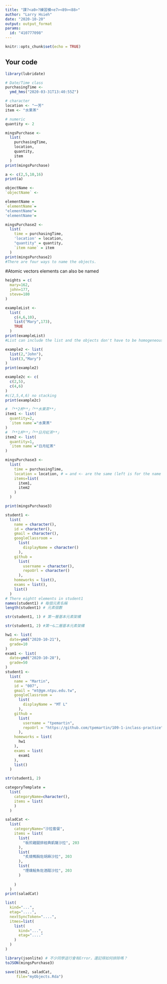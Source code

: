 ---
title: "課?<a0>?練習模<e7><89><88>"
author: "Larry Hsieh"
date: "2020-10-20"
output: output_format
params:
  id: "410777098"
---

```{r setup, include=FALSE}
knitr::opts_chunk$set(echo = TRUE)
```

## Your code
```{r}
library(lubridate)

# Date/Time class
purchasingTime <- 
  ymd_hms("2020-03-31T13:40:55Z")

# character
location <- "一芳"
item <- "水果茶"

# numeric
quantity <- 2

mingsPurchase <-
  list(
    purchasingTime, 
    location, 
    quantity, 
    item
  )
print(mingsPurchase)
```

```{r}
a <- c(2,5,10,16)
print(a)
```
```{r}
objectName <-
`objectName` <-
```

```{r}
elementName =
`elementName`=
"elementName"=
'elementName'=
```

```{r}
mingsPurchase2 <-
  list(
    time = purchasingTime,
    'location' = location,
    "quantity" = quantity,
    `item name` = item
  )
print(mingsPurchase2)
#There are four ways to name the objects.
```
#Atomic vectors elements can also be named
```{r}
heights = c(
  mary=162,
  john=177,
  steve=180
)
```

```{r}
exampleList <-
  list(
    c(4,6,10),
    list("Mary",173),
    TRUE
  )
print(exampleList)
#List can include the list and the objects don't have to be homogeneous
```
```{r}
example2 <- list(
  list(2,"John"),
  list(3,"Mary")
)
print(example2)
```

```{r}
example2c <- c(
  c(2,5),
  c(4,6)
)
#c(2,5,4,6) no stacking
print(example2c)
```

```{r}
# 「**2杯**」「**水果茶**」
item1 <- list(
  quantity=2,
  `item name`="水果茶"
)
# 「**1杯**」「**日月紅茶**」
item2 <- list(
  quantity=1,
  `item name`="日月紅茶"
)

mingsPurchase3 <-
  list(
    time = purchasingTime,
    location = location, # = and <- are the same (left is for the name of element right  is for the words)
    items=list(
      item1,
      item2
    )
  )

print(mingsPurchase3)
```

```{r}
student1 <-
  list(
    name = character(),
    id = character(),
    gmail = character(),
    googleClassroom =
      list(
        displayName = character()
      ),
    github =
      list(
        username = character(),
        repoUrl = character()
      ),
    homeworks = list(),
    exams = list(),
    list()
  )
# There eightt elements in student1
names(student1) # 每個元素名稱
length(student1) # 元素個數
```

```{r}
str(student1, 1) # 第一層基本元素架構
```


```{r}
str(student1, 2) #第一&二層基本元素架構
```

```{r}
hw1 <- list(
  date=ymd("2020-10-21"),
  grade=10
)
exam1 <- list(
  date=ymd("2020-10-28"),
  grade=50
)
student1 <-
  list(
    name = "Martin",
    id = "007",
    gmail = "mt@gm.ntpu.edu.tw",
    googleClassroom =
      list(
        displayName = "MT L"
      ),
    github =
      list(
        username = "tpemartin",
        repoUrl = "https://github.com/tpemartin/109-1-inclass-practice"
      ),
    homeworks = list(
      hw1
    ),
    exams = list(
      exam1
    ),
    list()
  )

str(student1, 2)
```

```{r}
categoryTemplate = 
  list(
    categoryName=character(),
    items = list(
    )
  )

saladCat <-
  list(
    categoryName="沙拉套餐",
    items = list(
      list(
        "板煎雞腿排經典凱薩沙拉", 203
      ),
      list(
        "炙燒鴨胸佐胡麻沙拉", 203
      ),
      list(
        "煙燻鮭魚佐酒醋沙拉", 203
      )
      
    )
  )
print(saladCat)
```

```{r}
list(
  kind="...",
  etag="....",
  nextSyncToken="....",
  itmes=list(
    list(
      kind="...",
      etag="...."
    )
  )
)
```

```{r}
library(jsonlite) # 不少同學這行會有Error，還記得如何排除嗎？
toJSON(mingsPurchase3)
```

```{r}
save(item2, saladCat, 
     file="myObjects.Rda")
```





